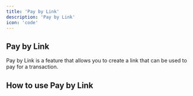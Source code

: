 ```yaml
---
title: 'Pay by Link'
description: 'Pay by Link'
icon: 'code'
---
```


## Pay by Link

Pay by Link is a feature that allows you to create a link that can be used to pay for a transaction.

## How to use Pay by Link